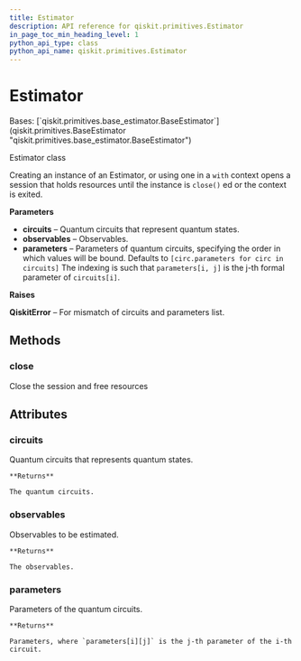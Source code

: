 ```yaml
---
title: Estimator
description: API reference for qiskit.primitives.Estimator
in_page_toc_min_heading_level: 1
python_api_type: class
python_api_name: qiskit.primitives.Estimator
---
```


# Estimator

<Class id="qiskit.primitives.Estimator" github="https://github.com/qiskit/qiskit/tree/stable/0.21/qiskit/primitives/estimator.py" signature="Estimator(circuits: Iterable[QuantumCircuit] | QuantumCircuit, observables: Iterable[SparsePauliOp] | SparsePauliOp, *args, parameters: Iterable[Iterable[Parameter]] | None = None, **kwargs)">
  Bases: [`qiskit.primitives.base_estimator.BaseEstimator`](qiskit.primitives.BaseEstimator "qiskit.primitives.base_estimator.BaseEstimator")

  Estimator class

  Creating an instance of an Estimator, or using one in a `with` context opens a session that holds resources until the instance is `close()` ed or the context is exited.

  **Parameters**

  *   **circuits** – Quantum circuits that represent quantum states.
  *   **observables** – Observables.
  *   **parameters** – Parameters of quantum circuits, specifying the order in which values will be bound. Defaults to `[circ.parameters for circ in circuits]` The indexing is such that `parameters[i, j]` is the j-th formal parameter of `circuits[i]`.

  **Raises**

  **QiskitError** – For mismatch of circuits and parameters list.

  ## Methods

  ### close

  <Function id="qiskit.primitives.Estimator.close" signature="Estimator.close()">
    Close the session and free resources
  </Function>

  ## Attributes

  ### circuits

  <Attribute id="qiskit.primitives.Estimator.circuits" name="circuits">
    Quantum circuits that represents quantum states.

    **Returns**

    The quantum circuits.
  </Attribute>

  ### observables

  <Attribute id="qiskit.primitives.Estimator.observables" name="observables">
    Observables to be estimated.

    **Returns**

    The observables.
  </Attribute>

  ### parameters

  <Attribute id="qiskit.primitives.Estimator.parameters" name="parameters">
    Parameters of the quantum circuits.

    **Returns**

    Parameters, where `parameters[i][j]` is the j-th parameter of the i-th circuit.
  </Attribute>
</Class>


